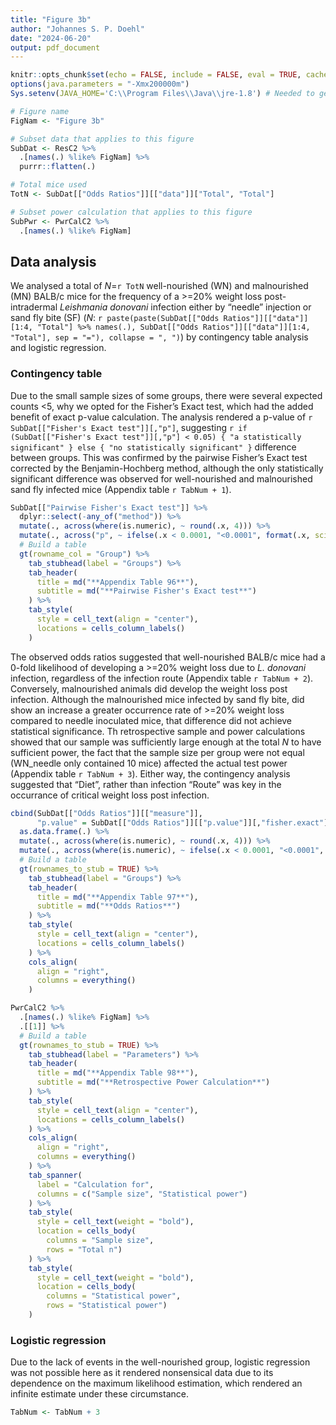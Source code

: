 ```yaml
---
title: "Figure 3b"
author: "Johannes S. P. Doehl"
date: "2024-06-20"
output: pdf_document
---
```


~~~{=comment}
# Setup
~~~
```r
knitr::opts_chunk$set(echo = FALSE, include = FALSE, eval = TRUE, cache = TRUE, dev = "png", warning = FALSE, message = FALSE, fig.pos = "H", out.extra = "")
options(java.parameters = "-Xmx200000m")
Sys.setenv(JAVA_HOME='C:\\Program Files\\Java\\jre-1.8') # Needed to get around loading error of rJava
```

```r
# Figure name
FigNam <- "Figure 3b"

# Subset data that applies to this figure
SubDat <- ResC2 %>%
  .[names(.) %like% FigNam] %>%
  purrr::flatten(.)

# Total mice used
TotN <- SubDat[["Odds Ratios"]][["data"]]["Total", "Total"]

# Subset power calculation that applies to this figure
SubPwr <- PwrCalC2 %>%
  .[names(.) %like% FigNam]
```

## Data analysis

We analysed a total of *N*=`r TotN` well-nourished (WN) and malnourished (MN) BALB/c mice for the frequency of a >=20% weight loss post-intradermal *Leishmania donovani* infection either by "needle" injection or sand fly bite (SF) (*N*: `r paste(paste(SubDat[["Odds Ratios"]][["data"]][1:4, "Total"] %>% names(.), SubDat[["Odds Ratios"]][["data"]][1:4, "Total"], sep = "="), collapse = ", ")`) by contingency table analysis and logistic regression.

### Contingency table

Due to the small sample sizes of some groups, there were several expected counts <5, why we opted for the Fisher's Exact test, which had the added benefit of exact p-value calculation. The analysis rendered a p-value of `r SubDat[["Fisher's Exact test"]][,"p"]`, suggesting `r if (SubDat[["Fisher's Exact test"]][,"p"] < 0.05) { "a statistically significant" } else { "no statistically significant" }` difference between groups. This was confirmed by the pairwise Fisher's Exact test corrected by the Benjamin-Hochberg method, although the only statistically significant difference was observed for well-nourished and malnourished sand fly infected mice (Appendix table `r TabNum + 1`). 

```r
SubDat[["Pairwise Fisher's Exact test"]] %>%
  dplyr::select(-any_of("method")) %>%
  mutate(., across(where(is.numeric), ~ round(.x, 4))) %>%
  mutate(., across("p", ~ ifelse(.x < 0.0001, "<0.0001", format(.x, scientific = FALSE)))) %>%
  # Build a table
  gt(rowname_col = "Group") %>%
    tab_stubhead(label = "Groups") %>%
    tab_header(
      title = md("**Appendix Table 96**"),
      subtitle = md("**Pairwise Fisher's Exact test**")
    ) %>%
    tab_style(
      style = cell_text(align = "center"),
      locations = cells_column_labels()
    ) 
```

The observed odds ratios suggested that well-nourished BALB/c mice had a 0-fold likelihood of developing a >=20% weight loss due to *L. donovani* infection, regardless of the infection route (Appendix table `r TabNum + 2`). Conversely, malnourished animals did develop the weight loss post infection. Although the malnourished mice infected by sand fly bite, did show an increase a greater occurrence rate of >=20% weight loss compared to needle inoculated mice, that difference did not achieve statistical significance. Th retrospective sample and power calculations showed that our sample was sufficiently large enough at the total *N* to have sufficient power, the fact that the sample size per group were not equal (WN_needle only contained 10 mice) affected the actual test power (Appendix table `r TabNum + 3`). Either way, the contingency analysis suggested that "Diet", rather than infection "Route" was key in the occurrance of critical weight loss post infection.

```r
cbind(SubDat[["Odds Ratios"]][["measure"]], 
      "p.value" = SubDat[["Odds Ratios"]][["p.value"]][,"fisher.exact"]) %>%
  as.data.frame(.) %>%
  mutate(., across(where(is.numeric), ~ round(.x, 4))) %>%
  mutate(., across(where(is.numeric), ~ ifelse(.x < 0.0001, "<0.0001", format(.x, scientific = FALSE)))) %>%
  # Build a table
  gt(rownames_to_stub = TRUE) %>%
    tab_stubhead(label = "Groups") %>%
    tab_header(
      title = md("**Appendix Table 97**"),
      subtitle = md("**Odds Ratios**")
    ) %>%
    tab_style(
      style = cell_text(align = "center"),
      locations = cells_column_labels()
    ) %>%
    cols_align(
      align = "right",
      columns = everything()
    )
```

```r
PwrCalC2 %>%
  .[names(.) %like% FigNam] %>%
  .[[1]] %>%
  # Build a table
  gt(rownames_to_stub = TRUE) %>%
    tab_stubhead(label = "Parameters") %>%
    tab_header(
      title = md("**Appendix Table 98**"),
      subtitle = md("**Retrospective Power Calculation**")
    ) %>%
    tab_style(
      style = cell_text(align = "center"),
      locations = cells_column_labels()
    ) %>%
    cols_align(
      align = "right",
      columns = everything()
    ) %>%
    tab_spanner(
      label = "Calculation for",
      columns = c("Sample size", "Statistical power")
    ) %>%
    tab_style(
      style = cell_text(weight = "bold"),
      location = cells_body(
        columns = "Sample size",
        rows = "Total n")
    ) %>%
    tab_style(
      style = cell_text(weight = "bold"),
      location = cells_body(
        columns = "Statistical power",
        rows = "Statistical power")
    )
```

### Logistic regression

Due to the lack of events in the well-nourished group, logistic regression was not possible here as it rendered nonsensical data due to its dependence on the maximum likelihood estimation, which rendered an infinite estimate under these circumstance.


```r
TabNum <- TabNum + 3
```
